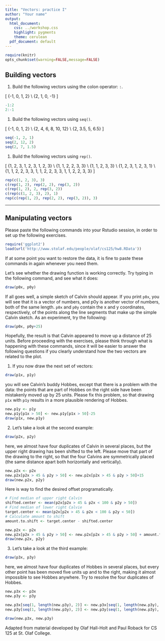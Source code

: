 ```yaml
---
title: "Vectors: practice I"
author: "Your name"
output:
  html_document:
    css: ../workshop.css
    highlight: pygments
    theme: cerulean
  pdf_document: default
---
```


```r
require(knitr)
opts_chunk$set(warning=FALSE,message=FALSE)
```


## Building vectors

1.   Build the following vectors using the colon operator: `:`.

\[
\{-1, 0, 1, 2\} \\
\{2, 1, 0, -1\}
\]

```r
-1:2
2:-1
```

1.   Build the following vectors using `seq()`.

\[
\{-1, 0, 1, 2\} \\
\{2, 4, 6, 8, 10, 12\} \\
\{2, 3.5, 5, 6.5\}
\]

```r
seq(-1, 2, 1)
seq(2, 12, 2)
seq(2, 7, 1.5)
```

1.   Build the following vectors using `rep()`.

\[
\{1, 2, 3, 1, 2, 3, 1, 2, 3\} \\
\{1, 1, 2, 2, 3, 3\} \\
\{1, 1, 2, 3, 3\} \\
\{1, 2, 3, 1, 2, 3, 1\} \\
\{1, 1, 2, 2, 3, 3, 1, 1, 2, 2, 3, 3, 1, 1, 2, 2, 3, 3\}
\]

```r
rep(c(1, 2, 3), 3)
c(rep(1, 2), rep(2, 2), rep(3, 2))
c(rep(1, 2), 2, rep(3, 2))
c(rep(c(1, 2, 3), 2), 1)
rep(c(rep(1, 2), rep(2, 2), rep(3, 2)), 3)
```

* * *

## Manipulating vectors

Please paste the following commands into your Rstudio session, in order to set 
up the following exercises.

```r
require('ggplot2')
load(url('http://www.stolaf.edu/people/olaf/cs125/hw8.RData'))
```


If at some point you want to restore the data, it is fine to paste these commands 
in again whenever you need them. 

Let's see whether the drawing function is working correctly. Try typing in the 
following command, and see what it does:

```r
draw(p0x, p0y)
```

If all goes well, a simple sketch of Calvin should appear. If you print `p0x`, 
you will see that it is a vector of numbers, and p0y is another vector of 
numbers, both of the same length. `p0x` and `p0y` contain the x and y coordinates, 
respectively, of the points along the line segments that make up the simple Calvin 
sketch. As an experiment, try the following:

```r
draw(p0x, p0y+25)
```

Hopefully, the result is that Calvin appeared to move up a distance of 25 units. 
Before proceeding with the exercises, please think through what is happening with 
these commands, since it will be easier to answer the following questions if you 
clearly understand how the two vectors are related to the plot.

1.   If you now draw the next set of vectors:

```r
draw(p1x, p1y)
```

you will see Calvin's buddy Hobbes, except that there is a problem with the data: 
the points that are part of Hobbes on the right side have been mistakenly moved 
up by 25 units. Please fix this problem, so that drawing `p1x` with `p1y` results 
in a more plausible rendering of Hobbes. 

```r
new.p1y <- p1y
new.p1y[p1x > 50] <- new.p1y[p1x > 50]-25
draw(p1x, new.p1y)
```

2.   Let's take a look at the second example:

```r
draw(p2x, p2y)
```

here, we almost have four duplicates of Calvin in several places, but the upper 
right drawing has been shifted to the left. Please move that part of the drawing 
to the right, so that the four Calvins are symmetrically placed (the same distance 
apart both horizontally and vertically).

```r
new.p2x <- p2x
new.p2x[p2x > 45 & p2y > 50] <- new.p2x[p2x > 45 & p2y > 50]+15
draw(new.p2x, p2y)
```

Here is way to find the desired offset programatically.

```r
# Find median of upper right Calvin
shifted.center <- mean(p2x[p2x > 45 & p2x < 100 & p2y > 50])
# Find median of lower right Calvie
target.center <- mean(p2x[p2x > 45 & p2x < 100 & p2y < 50])
# Calculate amount to shift
amount.to.shift <- target.center - shifted.center

new.p2x <- p2x
new.p2x[p2x > 45 & p2y > 50] <- new.p2x[p2x > 45 & p2y > 50] + amount.to.shift
draw(new.p2x, p2y)
```

3.   Let's take a look at the third example:

```r
draw(p3x, p3y)
```

here, we almost have four duplicates of Hobbes in several places, but every other 
point has been moved five units up and to the right, making it almost impossible 
to see Hobbes anywhere. Try to resolve the four duplicates of Hobbes.

```r
new.p3x <- p3x
new.p3y <- p3y

new.p3x[seq(1, length(new.p3y), 2)] <- new.p3x[seq(1, length(new.p3y), 2)] - 5
new.p3y[seq(1, length(new.p3y), 2)] <- new.p3y[seq(1, length(new.p3y), 2)] - 5

draw(new.p3x, new.p3y)
```

<div id="license">
Adapted from material developed by Olaf Hall-Holt and Paul Roback for CS 125 at St. Olaf College.
</div>
